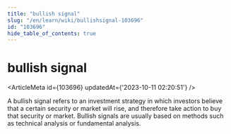 ```yaml
---
title: "bullish signal"
slug: "/en/learn/wiki/bullishsignal-103696"
id: "103696"
hide_table_of_contents: true
---
```



<Breadcrumbs current="bullish signal" />

# bullish signal

<ArticleMeta id={103696} updatedAt={'2023-10-11 02:20:51'} />
<div className='border-solid border-b border-t-0 my-4 border-[var(--ifm-color-gray-300)]' />

A bullish signal refers to an investment strategy in which investors believe that a certain security or market will rise, and therefore take action to buy that security or market. Bullish signals are usually based on methods such as technical analysis or fundamental analysis.
